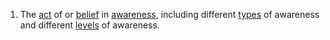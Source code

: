 #The [[act]] of or [[belief]] in [[awareness]], including different [[types]] of awareness and different [[levels]] of awareness.
